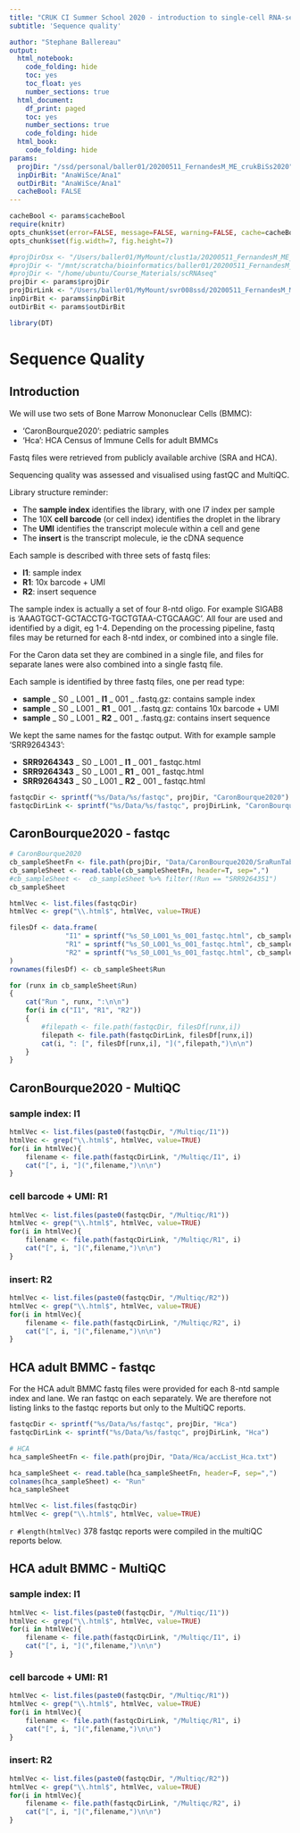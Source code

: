 ```yaml
---
title: "CRUK CI Summer School 2020 - introduction to single-cell RNA-seq analysis"
subtitle: 'Sequence quality'

author: "Stephane Ballereau"
output:
  html_notebook:
    code_folding: hide
    toc: yes
    toc_float: yes
    number_sections: true
  html_document:
    df_print: paged
    toc: yes
    number_sections: true
    code_folding: hide
  html_book:
    code_folding: hide
params:
  projDir: "/ssd/personal/baller01/20200511_FernandesM_ME_crukBiSs2020"
  inpDirBit: "AnaWiSce/Ana1"
  outDirBit: "AnaWiSce/Ana1"
  cacheBool: FALSE
---
```


<!--
TODO:
-->

```r
cacheBool <- params$cacheBool
require(knitr)
opts_chunk$set(error=FALSE, message=FALSE, warning=FALSE, cache=cacheBool)
opts_chunk$set(fig.width=7, fig.height=7) 
```

```r
#projDirOsx <- "/Users/baller01/MyMount/clust1a/20200511_FernandesM_ME_crukBiSs2020"
#projDir <- "/mnt/scratcha/bioinformatics/baller01/20200511_FernandesM_ME_crukBiSs2020"
#projDir <- "/home/ubuntu/Course_Materials/scRNAseq"
projDir <- params$projDir
projDirLink <- "/Users/baller01/MyMount/svr008ssd/20200511_FernandesM_ME_crukBiSs2020"
inpDirBit <- params$inpDirBit
outDirBit <- params$outDirBit
```

```r
library(DT)
```

# Sequence Quality {#SeqQualTop}

## Introduction

We will use two sets of Bone Marrow Mononuclear Cells (BMMC):

* 'CaronBourque2020': pediatric samples
* 'Hca': HCA Census of Immune Cells for adult BMMCs

Fastq files were retrieved from publicly available archive (SRA and HCA). 

Sequencing quality was assessed and visualised using fastQC and MultiQC.

Library structure reminder:

<!--
![](`r sprintf("%s/Images/tenxLibStructureV3.png", projDir)`)
-->

* The **sample index** identifies the library, with one I7 index per sample
* The 10X **cell barcode** (or cell index) identifies the droplet in the library
* The **UMI** identifies the transcript molecule within a cell and gene
* The **insert** is the transcript molecule, ie the cDNA sequence

Each sample is described with three sets of fastq files:

* **I1**: sample index
* **R1**: 10x barcode + UMI
* **R2**: insert sequence

The sample index is actually a set of four 8-ntd oligo.
For example SIGAB8 is 'AAAGTGCT-GCTACCTG-TGCTGTAA-CTGCAAGC'.
All four are used and identified by a digit, eg 1-4.
Depending on the processing pipeline, fastq files may be returned for each 8-ntd index, or combined into a single file.

For the Caron data set they are combined in a single file, and files for separate lanes were also combined into a single fastq file.

Each sample is identified by three fastq files, one per read type:

* **sample** _ S0 _ L001 _ **I1** _ 001 _ .fastq.gz: contains sample index
* **sample** _ S0 _ L001 _ **R1** _ 001 _ .fastq.gz: contains 10x barcode + UMI
* **sample** _ S0 _ L001 _ **R2** _ 001 _ .fastq.gz: contains insert sequence

We kept the same names for the fastqc output. With for example sample 'SRR9264343':

* **SRR9264343** _ S0 _ L001 _ **I1** _ 001 _ fastqc.html
* **SRR9264343** _ S0 _ L001 _ **R1** _ 001 _ fastqc.html
* **SRR9264343** _ S0 _ L001 _ **R2** _ 001 _ fastqc.html

```r
fastqcDir <- sprintf("%s/Data/%s/fastqc", projDir, "CaronBourque2020")
fastqcDirLink <- sprintf("%s/Data/%s/fastqc", projDirLink, "CaronBourque2020")
```

## CaronBourque2020 - fastqc

```r
# CaronBourque2020
cb_sampleSheetFn <- file.path(projDir, "Data/CaronBourque2020/SraRunTable.txt")
cb_sampleSheet <- read.table(cb_sampleSheetFn, header=T, sep=",")
#cb_sampleSheet <-  cb_sampleSheet %>% filter(!Run == "SRR9264351")
cb_sampleSheet
```

```r
htmlVec <- list.files(fastqcDir)
htmlVec <- grep("\\.html$", htmlVec, value=TRUE)
```

```r
filesDf <- data.frame(
		      "I1" = sprintf("%s_S0_L001_%s_001_fastqc.html", cb_sampleSheet$Run, "I1"),
		      "R1" = sprintf("%s_S0_L001_%s_001_fastqc.html", cb_sampleSheet$Run, "R1"),
		      "R2" = sprintf("%s_S0_L001_%s_001_fastqc.html", cb_sampleSheet$Run, "R2")
)
rownames(filesDf) <- cb_sampleSheet$Run
```

```r
for (runx in cb_sampleSheet$Run)
{
	cat("Run ", runx, ":\n\n")
	for(i in c("I1", "R1", "R2"))
	{
		#filepath <- file.path(fastqcDir, filesDf[runx,i])
		filepath <- file.path(fastqcDirLink, filesDf[runx,i])
		cat(i, ": [", filesDf[runx,i], "](",filepath,")\n\n")
	}
}
```

## CaronBourque2020 - MultiQC

### sample index: I1

```r
htmlVec <- list.files(paste0(fastqcDir, "/Multiqc/I1"))
htmlVec <- grep("\\.html$", htmlVec, value=TRUE)
for(i in htmlVec){
	filename <- file.path(fastqcDirLink, "/Multiqc/I1", i)
	cat("[", i, "](",filename,")\n\n")
}
```

### cell barcode + UMI: R1

```r
htmlVec <- list.files(paste0(fastqcDir, "/Multiqc/R1"))
htmlVec <- grep("\\.html$", htmlVec, value=TRUE)
for(i in htmlVec){
	filename <- file.path(fastqcDirLink, "/Multiqc/R1", i)
	cat("[", i, "](",filename,")\n\n")
}
```

### insert: R2

```r
htmlVec <- list.files(paste0(fastqcDir, "/Multiqc/R2"))
htmlVec <- grep("\\.html$", htmlVec, value=TRUE)
for(i in htmlVec){
	filename <- file.path(fastqcDirLink, "/Multiqc/R2", i)
	cat("[", i, "](",filename,")\n\n")
}
```

## HCA adult BMMC - fastqc

For the HCA adult BMMC fastq files were provided for each 8-ntd sample index and lane. We ran fastqc on each separately. We are therefore not listing links to the fastqc reports but only to the MultiQC reports.

```r
fastqcDir <- sprintf("%s/Data/%s/fastqc", projDir, "Hca")
fastqcDirLink <- sprintf("%s/Data/%s/fastqc", projDirLink, "Hca")

# HCA
hca_sampleSheetFn <- file.path(projDir, "Data/Hca/accList_Hca.txt")

hca_sampleSheet <- read.table(hca_sampleSheetFn, header=F, sep=",")
colnames(hca_sampleSheet) <- "Run"
hca_sampleSheet
```

```r
htmlVec <- list.files(fastqcDir)
htmlVec <- grep("\\.html$", htmlVec, value=TRUE)
```

`r #length(htmlVec)`
378 fastqc reports were compiled in the multiQC reports below.

##  HCA adult BMMC - MultiQC

### sample index: I1

```r
htmlVec <- list.files(paste0(fastqcDir, "/Multiqc/I1"))
htmlVec <- grep("\\.html$", htmlVec, value=TRUE)
for(i in htmlVec){
	filename <- file.path(fastqcDirLink, "/Multiqc/I1", i)
	cat("[", i, "](",filename,")\n\n")
}
```

### cell barcode + UMI: R1

```r
htmlVec <- list.files(paste0(fastqcDir, "/Multiqc/R1"))
htmlVec <- grep("\\.html$", htmlVec, value=TRUE)
for(i in htmlVec){
	filename <- file.path(fastqcDirLink, "/Multiqc/R1", i)
	cat("[", i, "](",filename,")\n\n")
}
```

### insert: R2

```r
htmlVec <- list.files(paste0(fastqcDir, "/Multiqc/R2"))
htmlVec <- grep("\\.html$", htmlVec, value=TRUE)
for(i in htmlVec){
	filename <- file.path(fastqcDirLink, "/Multiqc/R2", i)
	cat("[", i, "](",filename,")\n\n")
}
```


